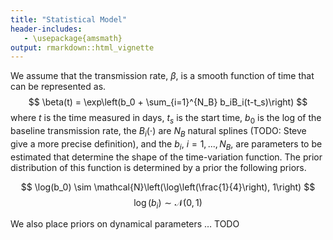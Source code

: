 ```yaml
---
title: "Statistical Model"
header-includes:
   - \usepackage{amsmath}
output: rmarkdown::html_vignette
---
```


We assume that the transmission rate, $\beta$, is a smooth function of time that can be represented as.
$$
\beta(t) = \exp\left(b_0 + \sum_{i=1}^{N_B} b_iB_i(t-t_s)\right)
$$
where $t$ is the time measured in days, $t_s$ is the start time, $b_0$ is the log of the baseline transmission rate, the $B_i(\cdot)$ are $N_B$ natural splines (TODO: Steve give a more precise definition), and the $b_i$, $i = 1, ..., N_B$, are parameters to be estimated that determine the shape of the time-variation function. The prior distribution of this function is determined by a prior the following priors.

$$
\log(b_0) \sim \mathcal{N}\left(\log\left(\frac{1}{4}\right), 1\right)
$$
$$
\log(b_i) \sim \mathcal{N}\left(0, 1\right)
$$

We also place priors on dynamical parameters ... TODO



